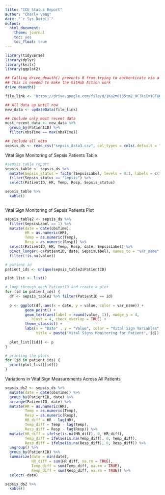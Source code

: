 ```yaml
---
title: "ICU Status Report"
author: "Charly Vang"
date: "`r Sys.Date()`"
output:
  html_document:
    theme: journal
    toc: yes
    toc_float: true
---
```


```r
library(tidyverse)
library(dplyr)
library(knitr)
library(ggplot2)

## Calling drive_deauth() prevents R from trying to authenticate via a browser
## This is needed to make the GitHub Action work
drive_deauth()

file_link <- "https://drive.google.com/file/d/1Ka2m0185tm2_9CJksIv1OFXHtHEiFEm8/view?usp=sharing"

## All data up until now
new_data <- updateData(file_link)

## Include only most recent data
most_recent_data <- new_data %>%
  group_by(PatientID) %>%
  filter(obsTime == max(obsTime))

## Include all data
sepsis_ds <- read_csv("sepsis_data3.csv", col_types = cols(.default = "c"))

```

Vital Sign Monitoring of Sepsis Patients Table

```r
#sepsis table report 
sepsis_table <- sepsis_ds %>%
  mutate(Sepsis_status = factor(SepsisLabel, levels = 0:1, labels = c("No Sepsis", "Sepsis"))) %>% 
  filter(Sepsis_status == "Sepsis") %>%
  select(PatientID, HR, Temp, Resp, Sepsis_status) 

sepsis_table %>%
  kable()
  
```

Vital Sign Monitoring of Sepsis Patients Plot

```r
sepsis_table2 <- sepsis_ds %>%
  filter(SepsisLabel == 1) %>%
  mutate(date = date(obsTime),
         HR = as.numeric(HR),
         Temp = as.numeric(Temp),
         Resp = as.numeric(Resp)) %>%
  select(PatientID, HR, Temp, Resp, date, SepsisLabel) %>%
  pivot_longer(-c(PatientID, date, SepsisLabel), names_to = "var_name", values_to = "value") %>%
  filter(!is.na(value))

# patient id
patient_ids <- unique(sepsis_table2$PatientID)

plot_list <- list()

# loop through each PatientID and create a plot
for (id in patient_ids) {
  df <- sepsis_table2 %>% filter(PatientID == id)
  
  p <- ggplot(df, aes(x = date, y = value, color = var_name)) +
         geom_point() +
         geom_text(aes(label = round(value, 1)), nudge_y = 4, 
            hjust = 4, check_overlap = TRUE) +
         theme_classic() +
         labs(x = "Date" , y = "Value", color = "Vital Sign Variables",
              title = paste("Vital Signs Monitoring for Patient", id))
  
  plot_list[[id]] <- p
}

# printing the plots 
for (id in patient_ids) {
  print(plot_list[[id]])
}

```

Variations in Vital Sign Measurements Across All Patients

```r
sepsis_ds2 <- sepsis_ds %>%
  mutate(date = date(obsTime)) %>%
  group_by(PatientID, date) %>%
  arrange(PatientID, date) %>%
  mutate(HR = as.numeric(HR),
         Temp = as.numeric(Temp),
         Resp = as.numeric(Resp),
         HR_diff = HR - lag(HR),
         Temp_diff = Temp - lag(Temp),
         Resp_diff = Resp - lag(Resp)) %>%
  mutate(HR_diff = ifelse(is.na(HR_diff), 0, HR_diff),
         Temp_diff = ifelse(is.na(Temp_diff), 0, Temp_diff),
         Resp_diff = ifelse(is.na(Resp_diff), 0, Resp_diff)) %>%
  ungroup() %>%
  group_by(PatientID) %>%
  summarize(date = min(date),
            HR_diff = sum(HR_diff, na.rm = TRUE),
            Temp_diff = sum(Temp_diff, na.rm = TRUE),
            Resp_diff = sum(Resp_diff, na.rm = TRUE)) %>%
  select(-date)

sepsis_ds2 %>%
  kable()
```
